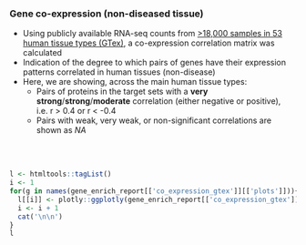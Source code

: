 ### Gene co-expression (non-diseased tissue)

* Using publicly available RNA-seq counts from [>18,000 samples in 53 human tissue types (GTex)](https://www.ebi.ac.uk/gxa/experiments/E-MTAB-5214/Results), a co-expression correlation matrix was calculated
* Indication of the degree to which pairs of genes have their expression patterns correlated in human tissues (non-disease)
* Here, we are showing, across the main human tissue types:
   * Pairs of proteins in the target sets with a **very strong**/**strong**/**moderate** correlation (either negative or positive), i.e. r > 0.4 or r < -0.4
   * Pairs with weak, very weak, or non-significant correlations are shown as *NA*
  
<br><br>
```r
l <- htmltools::tagList()
i <- 1
for(g in names(gene_enrich_report[['co_expression_gtex']][['plots']])){
  l[[i]] <- plotly::ggplotly(gene_enrich_report[['co_expression_gtex']][['plots']][[g]], width = 10 * 96, height = gene_enrich_report[['co_expression_gtex']][['plot_height']] * 96)
  i <- i + 1
  cat('\n\n')
}
l

```
